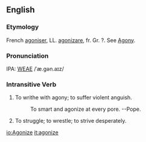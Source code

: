 ==English==
===Etymology===
French [[agoniser]], LL. [[agonizare]], fr. Gr. ?.  See [[Agony]].

===Pronunciation===
IPA: [[WEAE]] /ˈæ.gən.aɪz/

===Intransitive Verb===
# To writhe with agony; to suffer violent anguish.
#:    To smart and agonize at every pore. --Pope.
# To struggle; to wrestle; to strive desperately.

[[io:Agonize]]
[[it:agonize]]